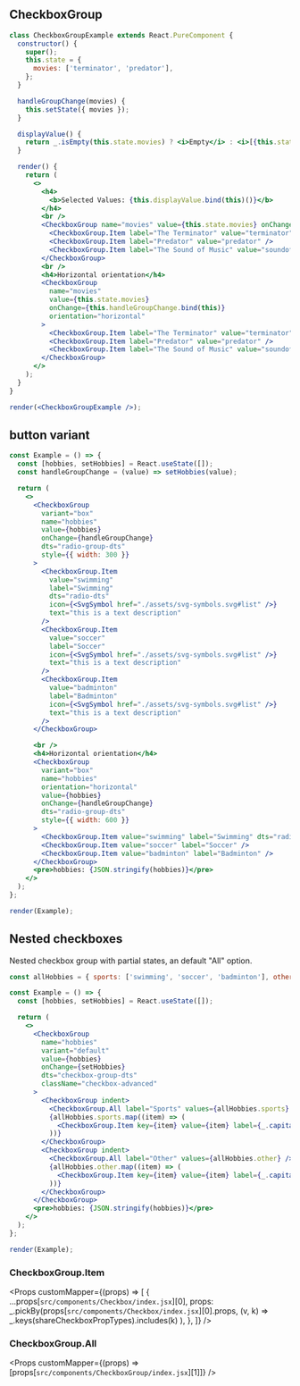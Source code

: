 
## CheckboxGroup

```jsx live=true
class CheckboxGroupExample extends React.PureComponent {
  constructor() {
    super();
    this.state = {
      movies: ['terminator', 'predator'],
    };
  }

  handleGroupChange(movies) {
    this.setState({ movies });
  }

  displayValue() {
    return _.isEmpty(this.state.movies) ? <i>Empty</i> : <i>[{this.state.movies.join(' ')}]</i>;
  }

  render() {
    return (
      <>
        <h4>
          <b>Selected Values: {this.displayValue.bind(this)()}</b>
        </h4>
        <br />
        <CheckboxGroup name="movies" value={this.state.movies} onChange={this.handleGroupChange.bind(this)}>
          <CheckboxGroup.Item label="The Terminator" value="terminator" />
          <CheckboxGroup.Item label="Predator" value="predator" />
          <CheckboxGroup.Item label="The Sound of Music" value="soundofmusic" />
        </CheckboxGroup>
        <br />
        <h4>Horizontal orientation</h4>
        <CheckboxGroup
          name="movies"
          value={this.state.movies}
          onChange={this.handleGroupChange.bind(this)}
          orientation="horizontal"
        >
          <CheckboxGroup.Item label="The Terminator" value="terminator" />
          <CheckboxGroup.Item label="Predator" value="predator" />
          <CheckboxGroup.Item label="The Sound of Music" value="soundofmusic" />
        </CheckboxGroup>
      </>
    );
  }
}

render(<CheckboxGroupExample />);
```

## button variant

```jsx live=true
const Example = () => {
  const [hobbies, setHobbies] = React.useState([]);
  const handleGroupChange = (value) => setHobbies(value);

  return (
    <>
      <CheckboxGroup
        variant="box"
        name="hobbies"
        value={hobbies}
        onChange={handleGroupChange}
        dts="radio-group-dts"
        style={{ width: 300 }}
      >
        <CheckboxGroup.Item
          value="swimming"
          label="Swimming"
          dts="radio-dts"
          icon={<SvgSymbol href="./assets/svg-symbols.svg#list" />}
          text="this is a text description"
        />
        <CheckboxGroup.Item
          value="soccer"
          label="Soccer"
          icon={<SvgSymbol href="./assets/svg-symbols.svg#list" />}
          text="this is a text description"
        />
        <CheckboxGroup.Item
          value="badminton"
          label="Badminton"
          icon={<SvgSymbol href="./assets/svg-symbols.svg#list" />}
          text="this is a text description"
        />
      </CheckboxGroup>

      <br />
      <h4>Horizontal orientation</h4>
      <CheckboxGroup
        variant="box"
        name="hobbies"
        orientation="horizontal"
        value={hobbies}
        onChange={handleGroupChange}
        dts="radio-group-dts"
        style={{ width: 600 }}
      >
        <CheckboxGroup.Item value="swimming" label="Swimming" dts="radio-dts" />
        <CheckboxGroup.Item value="soccer" label="Soccer" />
        <CheckboxGroup.Item value="badminton" label="Badminton" />
      </CheckboxGroup>
      <pre>hobbies: {JSON.stringify(hobbies)}</pre>
    </>
  );
};

render(Example);
```

## Nested checkboxes

Nested checkbox group with partial states, an default "All" option.

```jsx live=true
const allHobbies = { sports: ['swimming', 'soccer', 'badminton'], other: ['stamps'] };

const Example = () => {
  const [hobbies, setHobbies] = React.useState([]);

  return (
    <>
      <CheckboxGroup
        name="hobbies"
        variant="default"
        value={hobbies}
        onChange={setHobbies}
        dts="checkbox-group-dts"
        className="checkbox-advanced"
      >
        <CheckboxGroup indent>
          <CheckboxGroup.All label="Sports" values={allHobbies.sports} />
          {allHobbies.sports.map((item) => (
            <CheckboxGroup.Item key={item} value={item} label={_.capitalize(item)} />
          ))}
        </CheckboxGroup>
        <CheckboxGroup indent>
          <CheckboxGroup.All label="Other" values={allHobbies.other} />
          {allHobbies.other.map((item) => (
            <CheckboxGroup.Item key={item} value={item} label={_.capitalize(item)} />
          ))}
        </CheckboxGroup>
      </CheckboxGroup>
      <pre>hobbies: {JSON.stringify(hobbies)}</pre>
    </>
  );
};

render(Example);
```

<Props componentName="CheckboxGroup" />

### CheckboxGroup.Item

<Props
  customMapper={(props) => [
    {
      ...props[`src/components/Checkbox/index.jsx`][0],
      props: _.pickBy(props[`src/components/Checkbox/index.jsx`][0].props, (v, k) =>
        _.keys(shareCheckboxPropTypes).includes(k)
      ),
    },
  ]}
/>
<br />

### CheckboxGroup.All

<Props customMapper={(props) => [props[`src/components/CheckboxGroup/index.jsx`][1]]} />
